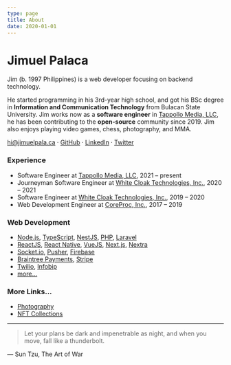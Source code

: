 ```yaml
---
type: page
title: About
date: 2020-01-01
---
```


# Jimuel Palaca

Jim (b. 1997 Philippines) is a web developer focusing on backend technology.

He started programming in his 3rd-year high school, and got his BSc degree in **Information and Communication Technology** from Bulacan State University. Jim works now as a **software engineer** in [Tappollo Media, LLC](https://www.tappollo.com/), he has been contributing to the **open-source** community since 2019. Jim also enjoys playing video games, chess, photography, and MMA.

[hi@jimuelpala.ca](mailto:hi@jimuelpala.ca) · [GitHub](https://github.com/jimuelpalaca) · [LinkedIn](https://www.linkedin.com/in/jimuelpalaca/) · [Twitter](https://twitter.com/jimuelp_)

### Experience

- Software Engineer at [Tappollo Media, LLC](https://www.tappollo.com/), 2021 – present
- Journeyman Software Engineer at [White Cloak Technologies, Inc.](https://whitecloak.com), 2020 – 2021
- Software Engineer at [White Cloak Technologies, Inc.](https://whitecloak.com), 2019 – 2020
- Web Development Engineer at [CoreProc, Inc.](https://coreproc.com/), 2017 – 2019

### Web Development

- [Node.js](https://nodejs.org), [TypeScript](https://www.typescriptlang.org/), [NestJS](https://nestjs.com/), [PHP](https://www.php.net), [Laravel](https://laravel.com/)
- [ReactJS](https://reactjs.org/), [React Native](https://reactnative.dev/), [VueJS](https://vuejs.org/), [Next.js](https://nextjs.org), [Nextra](https://nextra.vercel.app/)
- [Socket.io](https://socket.io/), [Pusher](https://pusher.com/), [Firebase](https://firebase.google.com/)
- [Braintree Payments](https://www.braintreepayments.com/), [Stripe](https://stripe.com/)
- [Twilio](https://www.twilio.com/), [Infobip](https://www.infobip.com/)
- [more...](https://github.com/jimuelpalaca)

### More Links...

- [Photography](https://www.eyeem.com/u/_jim)
- [NFT Collections](https://opensea.io/Pegpen)

---

> Let your plans be dark and impenetrable as night, and when you move, fall like a thunderbolt.

— Sun Tzu, The Art of War
